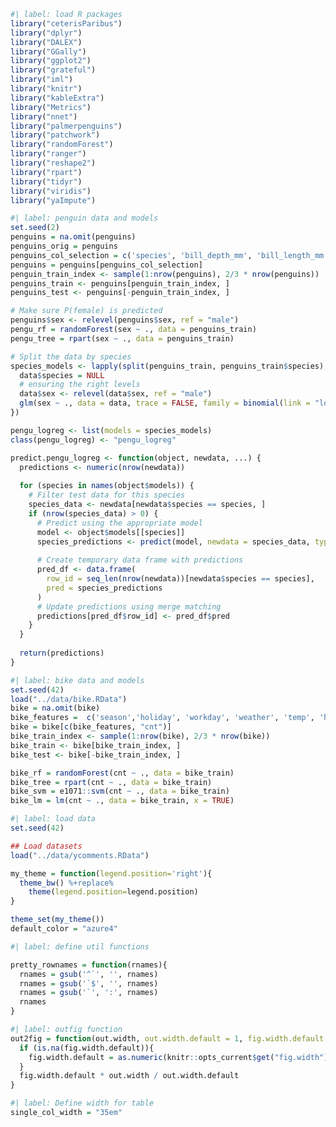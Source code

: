 ```r
#| label: load R packages
library("ceterisParibus")
library("dplyr")
library("DALEX")
library("GGally")
library("ggplot2")
library("grateful")
library("iml")
library("knitr")
library("kableExtra")
library("Metrics")
library("nnet")
library("palmerpenguins")
library("patchwork")
library("randomForest")
library("ranger")
library("reshape2")
library("rpart")
library("tidyr")
library("viridis")
library("yaImpute")
```

```r
#| label: penguin data and models
set.seed(2)
penguins = na.omit(penguins)
penguins_orig = penguins
penguins_col_selection = c('species', 'bill_depth_mm', 'bill_length_mm', 'flipper_length_mm', 'sex', 'body_mass_g') 
penguins = penguins[penguins_col_selection] 
penguin_train_index <- sample(1:nrow(penguins), 2/3 * nrow(penguins))
penguins_train <- penguins[penguin_train_index, ]
penguins_test <- penguins[-penguin_train_index, ]

# Make sure P(female) is predicted
penguins$sex <- relevel(penguins$sex, ref = "male")
pengu_rf = randomForest(sex ~ ., data = penguins_train)
pengu_tree = rpart(sex ~ ., data = penguins_train)

# Split the data by species
species_models <- lapply(split(penguins_train, penguins_train$species), function(data) {
  data$species = NULL
  # ensuring the right levels
  data$sex <- relevel(data$sex, ref = "male")
  glm(sex ~ ., data = data, trace = FALSE, family = binomial(link = "logit"))
})

pengu_logreg <- list(models = species_models)
class(pengu_logreg) <- "pengu_logreg"

predict.pengu_logreg <- function(object, newdata, ...) {
  predictions <- numeric(nrow(newdata))
  
  for (species in names(object$models)) {
    # Filter test data for this species
    species_data <- newdata[newdata$species == species, ]
    if (nrow(species_data) > 0) {
      # Predict using the appropriate model
      model <- object$models[[species]]
      species_predictions <- predict(model, newdata = species_data, type = "response", ...)
      
      # Create temporary data frame with predictions
      pred_df <- data.frame(
        row_id = seq_len(nrow(newdata))[newdata$species == species],
        pred = species_predictions
      )
      # Update predictions using merge matching
      predictions[pred_df$row_id] <- pred_df$pred
    }
  }
  
  return(predictions)
}

```



```r
#| label: bike data and models
set.seed(42)
load("../data/bike.RData")
bike = na.omit(bike)
bike_features =  c('season','holiday', 'workday', 'weather', 'temp', 'hum', 'windspeed',  "cnt_2d_bfr")
bike = bike[c(bike_features, "cnt")]
bike_train_index <- sample(1:nrow(bike), 2/3 * nrow(bike))
bike_train <- bike[bike_train_index, ]
bike_test <- bike[-bike_train_index, ]

bike_rf = randomForest(cnt ~ ., data = bike_train)
bike_tree = rpart(cnt ~ ., data = bike_train)
bike_svm = e1071::svm(cnt ~ ., data = bike_train)
bike_lm = lm(cnt ~ ., data = bike_train, x = TRUE)
```


```r
#| label: load data
set.seed(42)

## Load datasets
load("../data/ycomments.RData")
```

```r
my_theme = function(legend.position='right'){
  theme_bw() %+replace%
    theme(legend.position=legend.position)
}

theme_set(my_theme())
default_color = "azure4"
```


```r
#| label: define util functions

pretty_rownames = function(rnames){
  rnames = gsub('^`', '', rnames)
  rnames = gsub('`$', '', rnames)
  rnames = gsub('`', ':', rnames)
  rnames
}

```

```r
#| label: outfig function
out2fig = function(out.width, out.width.default = 1, fig.width.default = NA) {
  if (is.na(fig.width.default)){
    fig.width.default = as.numeric(knitr::opts_current$get("fig.width"))
  }
  fig.width.default * out.width / out.width.default 
}
```


```r
#| label: Define width for table
single_col_width = "35em"
```



